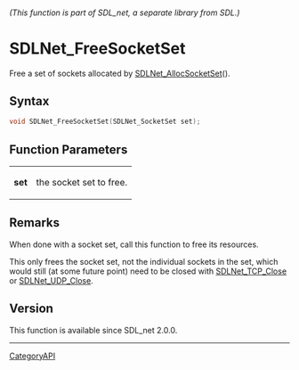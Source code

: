 ====== (This function is part of SDL_net, a separate library from SDL.) ======
= SDLNet_FreeSocketSet =

Free a set of sockets allocated by [[SDLNet_AllocSocketSet]]().

== Syntax ==

<syntaxhighlight lang='c'>
void SDLNet_FreeSocketSet(SDLNet_SocketSet set);
</syntaxhighlight>

== Function Parameters ==

{|
|'''set'''
|the socket set to free.
|}

== Remarks ==

When done with a socket set, call this function to free its resources.

This only frees the socket set, not the individual sockets in the set,
which would still (at some future point) need to be closed with
[[SDLNet_TCP_Close]] or [[SDLNet_UDP_Close]].

== Version ==

This function is available since SDL_net 2.0.0.

----
[[CategoryAPI]]


